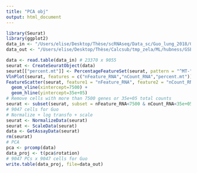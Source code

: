 ```yaml
---
title: "PCA obj"
output: html_document
---
```


```r
library(Seurat)
library(ggplot2)
data_in <- "/Users/elise/Desktop/Thèse/scRNAseq/Data_sc/Guo_lung_2018/GSE99254_NSCLC.TCell.S9055.count.labeled.txt"
data_out <- "/Users/elise/Desktop/Thèse/Calcsub/tmp_zela/ML/hubness/GSE99254_NSCLC.TCell.S9055.count.labeled.pca_readyforhubness.txt"
```

```r
data <- read.table(data_in) # 23370 x 9055
seurat <- CreateSeuratObject(data)
seurat[["percent.mt"]] <- PercentageFeatureSet(seurat, pattern = "^MT-")
VlnPlot(seurat, features = c("nFeature_RNA","nCount_RNA","percent.mt"))
FeatureScatter(seurat, feature1 = "nFeature_RNA", feature2 = "nCount_RNA") + 
  geom_vline(xintercept=7500) +
  geom_hline(yintercept=35e+05)
# Remove cells with more than 7500 genes or 35e+05 total counts
seurat <- subset(seurat, subset = nFeature_RNA<7500 & nCount_RNA<35e+05)
# 9047 cells for Guo
# Normalize + log transfo + scale
seurat <- NormalizeData(seurat)
seurat <- ScaleData(seurat)
data <- GetAssayData(seurat)
rm(seurat)
# PCA
pca <- prcomp(data)
data_proj <- t(pca$rotation)
# 9047 PCs x 9047 cells for Guo
write.table(data_proj, file=data_out)
```
